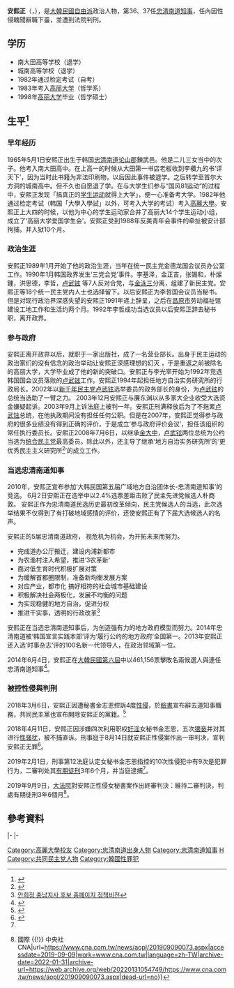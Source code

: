 {{Infobox_President
| name          = 安熙正
| original_name = {{lang|ko|안희정}}
| image         = 안희정 벙커1.png
| office        = [[File:Flag_of_South_Chungcheong_Province.svg|22px]] 第36-37任[[忠清南道知事|忠清南道知事]]
| term_start    = 2010年7月1日
| term_end      = 2018年3月6日
| predecessor   = [[李完九|李完九]]
| successor     = [[梁承晁|梁承晁]]
| birth_date    = {{birth date and age|1965|5|1}}
| birth_place   = {{KOR}}[[忠清南道|忠清南道]][[论山市|论山郡]]{{link-ko|錬武邑|연무읍}}
| native_place  = 
| spouse        = {{marriage|闵珠瑗|1989年|2021年9月|reason=d.}}
| children      = 2子
| religion      =
| party         = {{Nonp}}（2018年3月6日－）
| otherparty    = {{list collapsed|[[民主黨_(大韓民國2008年)|民主黨]]→<br>[[民主統合黨|民主統合黨]]→<br>[[民主黨_(大韓民國2011年)|民主黨]]→<br>[[新政治民主聯合|新政治民主聯合]]→<br>{{MPK}}}}
}}

'''安熙正'''（{{lang-ko|'''안희정'''}}，{{bd|1965年|5月1日|||catIdx=A安熙正}}），是[[大韓民國|大韓民國]][[自由派|自由派]]政治人物，第36、37任[[忠清南道知事|忠清南道知事]]，任內因性侵醜聞辭職下臺，並遭到法院判刑。

==学历==
* 南大田高等学校（退学）
* 城南高等学校（退学）
* 1982年通过检定考试（自考）
* 1983年考入[[高丽大学|高丽大学]]（哲学系）
* 1998年[[高丽大学|高丽大学]]毕业（哲学硕士）

==生平<ref>{{Cite web |url=http://www.chungnam.net/anhj/content.do?mnu_cd=PRGMENU00004 |title=살아온 날들 - 충남도지사 안희정 |access-date=2014-11-08 |archive-date=2016-03-06 |archive-url=https://web.archive.org/web/20160306053450/http://www.chungnam.net/anhj/content.do?mnu_cd=PRGMENU00004 |dead-url=no }}</ref>==

===早年经历===
1965年5月1日安熙正出生于韩国[[忠清南道|忠清南道]][[论山市|论山郡]]錬武邑。他是二儿三女当中的次子。他考入南大田高中。在上高一的时候从大田第一书店老板收到李禶九的书‘评天下’，因为当时此书籍为非法印刷物，以后因此事件被退学。之后转学至首尔大方洞的城南高中。但不久也自愿退了学。在与大学生们参与“国风81运动“的过程中，安熙正发现「搞真正的[[学生运动|学生运动]]就得上大学」，便一心准备考大学。1982年他通过检定考试（韩国「大學入學試」以外，可考入大学的考试）考入[[高丽大学|高麗大學]]。安熙正上大四的时候，以他为中心的学生运动家合并了高丽大14个学生运动小组，成立了‘高丽大学爱国学生会’。安熙正受到1988年反美青年会事件的牵扯被安计部拘捕，并入狱10个月。

===政治生涯===
安熙正1989年1月开始了他的政治生涯，当年在统一民主党金德龙国会议员办公室工作。1990年1月韩国政界发生‘三党合党’事件。李基泽，金正吉，张锡和，朴燦鍾，洪思德，李哲，[[卢武铉|卢武铉]] 等7人反对合党，与[[金泳三|金泳三]]分离，组建了新民主党。安熙正等18个统一民主党内人士也选择留下。以后安熙正为李哲国会议员当秘书。但是对现行政治界深感失望的安熙正1991年递上辞呈，之后在[[昌原市|昌原市]]劳动福祉馆建设工地工作和生活约两个月。1992年李哲成功当选议员以后安熙正辞去秘书职，离开政界。

===参与政府===
安熙正离开政界以后，就职于一家出版社，成了一名营业部长。出身于民主运动的政治家们的没有信念的政治举动让安熙正深感理想的幻灭 ，于是重返之前被除名的高丽大学，大学毕业成了他的新的突破口。安熙正与李光宰开始为1992年竞选韩国国会议员落败的[[卢武铉|卢武铉]]工作。安熙正1994年起担任地方自治实务研究所的行政局长。2002年以[[新千年民主党|新千年民主党]][[卢武铉|卢武铉]]选举委员的政务部长的身份，为[[卢武铉|卢武铉]]的总统当选助了一臂之力。
2003年12月安熙正与廉东渊以从多家大企业收受大选资金嫌疑起诉。2003年9月上诉法庭上被判一年。安熙正刑满释放后为了不拖累[[卢武铉|卢武铉]]总统，在他执政期间没有担任任何公职。但是在2007年，安熙正觉得参与政府的很多业绩没有得到正确的评价，于是成立‘参与政府评价会议’，担任该组织的常任执行委员长。安熙正2008年7月6日，以继承[[金大中|金大中]]，[[卢武铉|卢武铉]]两位总统为公约当选为[[统合民主党|统合民主党]]最高委员。除此以外，还主导了继承‘地方自治实务研究所’的‘更优秀民主主义研究所<ref>{{Cite web |url=http://ibd.or.kr/ |title=더좋은민주주의연구소 |access-date=2021-09-07 |archive-date=2021-01-16 |archive-url=https://web.archive.org/web/20210116122727/https://ibd.or.kr/ |dead-url=no }}</ref>’的成立工作。

===当选忠清南道知事===
2010年，安熙正宣布参加‘大韩民国第五届广域地方自治团体长-忠清南道知事’的竞选。
6月2日安熙正在选举中以2.4%选票差距击败了民主先进党候选人朴商敦。
安熙正作为忠清南道民选历史最初改革倾向，民主党候选人的当选，此次选举结果不仅得到了有打破地域感情的评价，还使安熙正有了下届大选候选人的名声。

安熙正的5届忠清南道政府， 视危机为机会，为开拓未来而努力。

* 完成道办公厅搬迁，建设内浦新都市
* 为农渔村注入希望，推进‘3农革新‘
* 面对低生育时代积极扩展对策
* 为缓解首都圈限制，准备新均衡发展方案
* 对应产业，都市化 搞好相符的社会城市基础建设
* 积极解决社会两极化，发展不均衡的问题
* 为实现稳健的地方自治，促进分权
* 推进干实事，透明的行政改革<ref>[http://steelroot.smartcamp.kr/vision 안희정 충남지사 후보 홈페이지 정책비전]{{dead link|date=2017年12月 |bot=InternetArchiveBot |fix-attempted=yes }}</ref>

安熙正在当选忠清南道知事后，为创造强有力的地方政府模型而努力。2014年忠清南道被‘韩国宣言实践本部’评为‘履行公约的地方政府’全国第一。2013年安熙正还入选‘时事杂志’评的100名新一代领导人，在政治领域第一位。

2014年6月4日，安熙正在[[大韓民國第六屆地方選舉|大韓民國第六屆]]{{link-ko|大韓民國第六屆廣域地方自治團體長選舉|대한민국 제6회 지방 선거 광역자치단체장|廣域地方自治團體長選舉}}中以461,156票擊敗名兩候選人{{link-ko|鄭鎮碩|정진석 (1960년)}}與{{link-ko|金基文|김기문}}連任忠清南道知事<ref>{{Cite web |url=http://onanews.net/sub_read.html?uid=17867&section=sc164&section2=%C0%CC%BD%B4*%C0%CE%B9%B0 |title=아산시 선거 개표 결과 (개표율 100):젊은 신문! 아산의 미래! 지역과 중앙의 매개체! |access-date=2014-11-08 |archive-date=2022-01-31 |archive-url=https://web.archive.org/web/20220131091609/http://onanews.net/sub_read.html?uid=17867&section=sc164&section2=%C0%CC%BD%B4*%C0%CE%B9%B0 |dead-url=no }}</ref>。

=== 被控性侵與判刑 ===
2018年3月6日，安熙正因遭秘書金志恩控訴4度[[性侵|性侵]]，於[[臉書|臉書]]宣布辭去道知事職務，共同民主黨也宣布開除安熙正的黨籍。<ref>{{cite news|author1=蘋果新聞|title=四度性侵女秘書　南韓總統接班人選宣布辭職|url=https://tw.appledaily.com/new/realtime/20180306/1308926/|accessdate=2018-03-06|archive-date=2020-05-07|archive-url=https://web.archive.org/web/20200507155651/https://tw.appledaily.com/new/realtime/20180306/1308926/|dead-url=no}}</ref>

2018年4月11日，安熙正因涉嫌四次利用职权[[奸淫|奸淫]]女秘书金志恩，五次[[猥亵|猥亵]]并对其进行[[性骚扰|性骚扰]]，被不捕直诉。{{link-ko|首爾西部地方法院|서울서부지방법원}}刑事庭于8月14日就安熙正性侵案作出一审判决，宣判安熙正无罪<ref name="jianying">{{Cite web |url=https://www.thepaper.cn/newsDetail_forward_2946205 |title=利用职权多次性侵女秘书，“文在寅接班人”安熙正被判有罪 |access-date=2019-02-02 |archive-date=2019-04-23 |archive-url=https://web.archive.org/web/20190423100509/https://www.thepaper.cn/newsDetail_forward_2946205 |dead-url=no }}</ref>。

2019年2月1日，{{link-ko|首爾高等法院|서울고등법원}}刑事第12法庭认定女秘书金志恩指控的10次性侵犯中有9次是犯罪行为，二審判处其[[有期徒刑|有期徒刑]]3年6个月，并当庭逮捕<ref name="jianying" />。

2019年9月9日，[[大法院|大法院]]對安熙正性侵女秘書案作出終審判決：維持二審判決，判處有期徒刑3年6個月<ref>{{Cite web|title=曾是韓熱門總統人選 安熙正性侵案終審判3年半 {{!}} 國際 {{!}} 中央社 CNA|url=https://www.cna.com.tw/news/aopl/201909090073.aspx|accessdate=2019-09-09|work=www.cna.com.tw|language=zh-TW|archive-date=2022-01-31|archive-url=https://web.archive.org/web/20220131054749/https://www.cna.com.tw/news/aopl/201909090073.aspx|dead-url=no}}</ref>。

==參考資料==
{{reflist}}

{{start box}}
|-
{{s-gov}}
|-
{{s-before|[[李仁禾|李仁禾]]|代理}}
{{s-title|{{link-ko|忠清南道知事列表|충청남도지사|忠清南道知事}}|2010年7月1日－2018年3月6日}}
{{s-after|{{link-ko|南宮英|남궁영 (1962년)}}|代理}}
{{end box}}
{{DEFAULTSORT:Ahn Hee-jung}}
[[Category:高麗大學校友|Category:高麗大學校友]]
[[Category:忠清南道出身人物|Category:忠清南道出身人物]]
[[Category:忠清南道知事|Category:忠清南道知事]]
[[Category:安姓|H]]
[[Category:共同民主党人物|Category:共同民主党人物]]
[[Category:韓國性罪犯|Category:韓國性罪犯]]